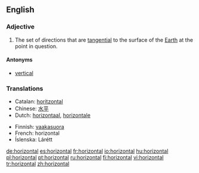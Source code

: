 ==English==

===Adjective===
{{en-adj}}

# The set of directions that are [[tangent|tangential]] to the surface of the [[Earth]] at the point in question.

====Antonyms====
*[[vertical]]

===Translations===
{{top}}
*Catalan: [[horitzontal]]
*Chinese: [[水平]]
*Dutch: [[horizontaal]], [[horizontale]]
{{mid}}
*Finnish: [[vaakasuora]]
*French: horizontal
*Íslenska: Lárétt
{{bottom}}

[[de:horizontal]]
[[es:horizontal]]
[[fr:horizontal]]
[[io:horizontal]]
[[hu:horizontal]]
[[pl:horizontal]]
[[pt:horizontal]]
[[ru:horizontal]]
[[fi:horizontal]]
[[vi:horizontal]]
[[tr:horizontal]]
[[zh:horizontal]]